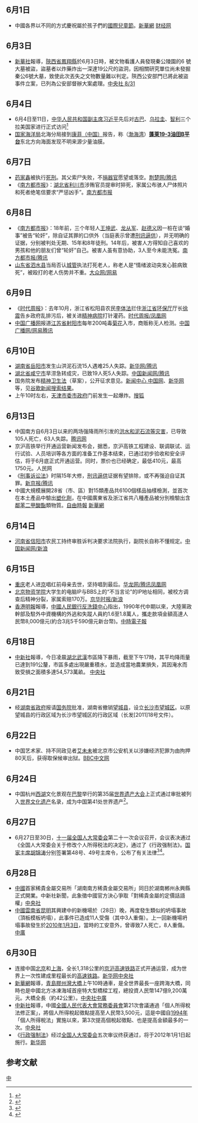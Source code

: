 <noinclude>{{MonthInNewsChina|2011|6}}</noinclude>

== 6月1日 ==
* 中國各界以不同的方式慶祝屬於孩子們的[[兒童節|國際兒童節]]。[https://web.archive.org/web/20140727044314/http://www.gd.xinhuanet.com/newscenter/2011-06/01/content_22909232.htm 新華網] [http://www.caijing.com.cn/2011-06-01/110734798.html 财经网]{{Wayback|url=http://www.caijing.com.cn/2011-06-01/110734798.html |date=20160304092541 }}
== 6月3日 ==
* [[新華社|新華社]]報導，[[陝西省|陝西省]][[鳳翔縣|鳳翔縣]]於6月3日時，被文物看護人員發現秦公陵園的6 號大墓被盜，盜墓者以炸藥炸出一深達19公尺的盜洞，因相關研究單位尚未發掘秦公6號大墓，致使此次丟失之文物數量難以判定。陝西公安部門已將此被盜事件立案，已列為公安部督辦大案處理。[https://web.archive.org/web/20111208062530/http://www2.cna.com.tw/ShowNews/Detail.aspx?pNewsID=201108310209&pType0=aCN&pTypeSel=0 中央社 8/31]

== 6月4日 ==
* 6月4日至11日，[[中华人民共和国副主席|中华人民共和国副主席]][[习近平|习近平]]先后对[[古巴|古巴]]、[[乌拉圭|乌拉圭]]、[[智利|智利]]三个拉美国家进行正式访问<ref>{{Cite web|title=记习近平访问拉美三国：万里拉美行　友谊谱新篇|url=http://www.gov.cn/ldhd/2011-06/12/content_1882428.htm|access-date=2021-07-02|work=www.gov.cn|archive-date=2021-07-09|archive-url=https://web.archive.org/web/20210709181851/http://www.gov.cn/ldhd/2011-06/12/content_1882428.htm}}</ref>
* [[国家海洋局|国家海洋局]]北海分局接到[[康菲公司|康菲（中国）]]报告，称（[[渤海湾|渤海湾]]）'''[[蓬莱19-3油田溢油事故|蓬莱19-3油田B平台]]'''东北方向海面发现不明来源少量油膜。
== 6月7日 ==
* [[药家鑫|药家鑫]]被执行[[死刑|死刑]]。其父索尸失败，不[[捐器官|捐器官]]愿望或落空。[http://view.news.qq.com/a/20110610/000008.htm 荆楚网/腾讯]{{Wayback|url=http://view.news.qq.com/a/20110610/000008.htm |date=20191005065756 }}
* 《[[南方都市报|南方都市报]]》：[[湖北省|湖北省]][[利川市|利川市]]涉贿官员提审时猝死，家属公布骇人尸体照片和死者绝笔信要求“严惩凶手”。[https://web.archive.org/web/20110616123252/http://gcontent.oeeee.com/f/b5/fb508ef074ee78a0/Blog/6ab/9726fc.html 南方都市报]
== 6月8日 ==
* 《[[南方都市报|南方都市报]]》：18年前，三个年轻人[[王坤武|王坤武]]、[[龙从军|龙从军]]、[[赵德义|赵德义]]因一桩在谈“婚事”被告“轮奸”，除自证其罪的口供外（当庭表示曾遭[[刑讯逼供|刑讯逼供]]），并无明确的证据，分别被判处无期、15年和8年徒刑。14年后，被害人方得知自己喜欢的男孩和他的朋友们曾“轮奸”自己。被害人虽有意协助，3人至今未能洗冤。[http://view.news.qq.com/a/20110610/000024.htm 南方都市报/腾讯]{{Wayback|url=http://view.news.qq.com/a/20110610/000024.htm |date=20181003221631 }}
* [[山东省|山东省]][[泗水县|泗水县]]当局否认[[城管|城管]]执法打死老人，称老人是“情绪波动突发心脏病致死”，被殴打的老人伤势并不重。[https://web.archive.org/web/20110612173150/http://news.163.com/11/0609/20/764QLHPG00011229.html 大众网/网易]
== 6月9日 ==
* 《[[时代周报|时代周报]]》：去年10月，浙江省松阳县农民[[李体法|李体法]]拦住[[浙江省|浙江省]][[环保厅|环保厅]]厅长[[徐震_(1956年)|徐震]]告乡政府乱排污后，被关进[[精神病院|精神病院]]打针灌药。[http://finance.ifeng.com/news/pic/detail_2011_06/09/6902824_0.shtml 时代周报/凤凰网]{{Wayback|url=http://finance.ifeng.com/news/pic/detail_2011_06/09/6902824_0.shtml |date=20190730015956 }}
* [[中国广播网|中国广播网]]报道[[江苏省|江苏省]][[射阳市|射阳市]]每年200吨毒[[菊花|菊花]]入市，商贩称无人检测。[https://web.archive.org/web/20110611193745/http://news.163.com/11/0609/04/76334FEB00014JB5.html 中国广播网/网易][http://news.qq.com/a/20110609/000127.htm 腾讯]{{Wayback|url=http://news.qq.com/a/20110609/000127.htm |date=20191012095649 }}
== 6月10日 ==
* [[湖南省|湖南省]][[岳阳市|岳阳市]]发生山洪泥石流15人遇难25人失踪。[http://news.qq.com/a/20110610/000769.htm 新华网/腾讯]{{Wayback|url=http://news.qq.com/a/20110610/000769.htm |date=20191015093549 }}
* [[湖北省|湖北省]][[咸宁市|咸宁市]]旱涝急转成灾，已致19人死5人失踪。[http://news.qq.com/a/20110610/000764.htm 中国新闻网/腾讯]{{Wayback|url=http://news.qq.com/a/20110610/000764.htm |date=20110614031452 }}
* 国务院发布[[精神卫生法|精神卫生法]]（草案），公开征求意见。[http://news.china.com.cn/rollnews/2011-06/10/content_8249708.htm 新闻中心 中国网]{{Wayback|url=http://news.china.com.cn/rollnews/2011-06/10/content_8249708.htm |date=20181003102946 }}、[http://news.xinhuanet.com/comments/2011-06/11/c_121521997.htm 新华网]{{Wayback|url=http://news.xinhuanet.com/comments/2011-06/11/c_121521997.htm |date=20110811095149 }}等，见[http://www.google.com.hk/search?q=%E7%B2%BE%E7%A5%9E%E5%8D%AB%E7%94%9F%E6%B3%95&hl=zh-CN&safe=strict&biw=1440&bih=749&prmd=ivnsu&source=univ&tbm=nws&tbo=u&sa=X&ei=ftzyTa2jIsL2gAfKtMnZCw&ved=0CDgQqAI 谷歌新闻搜索结果]{{Wayback|url=http://www.google.com.hk/search?q=%E7%B2%BE%E7%A5%9E%E5%8D%AB%E7%94%9F%E6%B3%95&hl=zh-CN&safe=strict&biw=1440&bih=749&prmd=ivnsu&source=univ&tbm=nws&tbo=u&sa=X&ei=ftzyTa2jIsL2gAfKtMnZCw&ved=0CDgQqAI |date=20181007045441 }}。
* 上午10时左右，[[天津|天津]][[中国共产党天津市委员会|市委]][[天津市人民政府|市政府]]门前发生一起爆炸。[http://news.sohu.com/20110611/n309901757.shtml?pvid=tc_news&a=21&b= 搜狐]{{Wayback|url=http://news.sohu.com/20110611/n309901757.shtml?pvid=tc_news&a=21&b= |date=20181007214833 }}
== 6月13日 ==
* 中国南方自6月3日以来的两场强降雨所引发的[[2011年长江中下游洪水|洪水和泥石流等灾害]]，已导致105人死亡，63人失踪。[http://news.qq.com/a/20110614/000031.htm 腾讯网]{{Wayback|url=http://news.qq.com/a/20110614/000031.htm |date=20201022204013 }}
* 京沪高铁举行开通运营新闻发布会，据悉，京沪高铁工程建设、联调联试、运行试验、人员培训等各方面的准备工作基本结束，已通过初步验收和安全评估，将于6月底正式开通运营。同时，票价也已经确定，最低410元，最高1750元。人民网
* 《[[刑事诉讼法|刑事诉讼法]]》时隔15年大修，[[刑讯逼供|刑讯逼供]]证据有望排除，或不再强迫自证其罪。[http://news.qq.com/a/20110613/000047.htm 新京报/腾讯]{{Wayback|url=http://news.qq.com/a/20110613/000047.htm |date=20191030124408 }}
* 中國大規模展開28省（市、區）對15類產品共6100個樣品抽樣檢測，並首次在本土產品中驗出[[塑化劑|塑化劑]]，在中國廣東省及浙江省共八種產品被分別檢驗出含[[鄰苯二甲酸酯|鄰苯二甲酸酯]]類物質。[https://web.archive.org/web/20110616055255/http://www.libertytimes.com.tw/2011/new/jun/13/today-fo13.htm 自由時報] [http://www.js.xinhuanet.com/xin_wen_zhong_xin/2011-06/12/content_22989360.htm 新華網]{{dead link|date=十一月 2017 |bot=InternetArchiveBot }}
== 6月14日 ==
* [[河南省|河南省]][[信阳市|信阳市]]农民工持终审胜诉判决要求法院执行，副院长自称不懂规定。[http://news.sina.com.cn/s/2011-06-14/102522637692.shtml 中国新闻网/新浪]{{Wayback|url=http://news.sina.com.cn/s/2011-06-14/102522637692.shtml |date=20190729123211 }}
== 6月15日 ==
* [[重庆|重庆]]老人进[[北京|京]]唱红前母亲去世，坚持唱到最后。[http://news.qq.com/a/20110615/001384.htm 华龙网/腾讯]{{Wayback|url=http://news.qq.com/a/20110615/001384.htm |date=20191013011423 }}[http://news.ifeng.com/mainland/special/jiandang90nian/ 凤凰网]{{Wayback|url=http://news.ifeng.com/mainland/special/jiandang90nian/ |date=20190211011643 }}
* [[北京物资学院|北京物资学院]]大学生的电脑IP与BBS上的“不当言论”的IP地址相同，被校方调查后精神分裂，家属索赔170万。[http://news.sina.com.cn/s/2011-06-15/024022641097.shtml 京华时报/新浪]{{Wayback|url=http://news.sina.com.cn/s/2011-06-15/024022641097.shtml |date=20190725082243 }}
* [[香港|香港]][[明報|明報]]報導，[[中國人民銀行|中國人民銀行]][[反洗錢中心|反洗錢中心]]指出，1990年代中期以來，大陸黨政幹部及駐外中資機構的外逃和失蹤人員約1.6至1.8萬人，攜走款項金額高達人民幣8,000億元(約合3兆5千590億元新台幣)。[http://news.chinatimes.com/mainland/130505/132011061500770.html 中時電子報]{{dead link|date=十一月 2017 |bot=InternetArchiveBot }}
== 6月18日 ==
* [[中新社|中新社]]報導，今日凌晨[[湖北|湖北]][[武漢|武漢]]市區降下暴雨，截至下午17時，其平均降雨量已達到191公釐，市區多處出現嚴重積水，並造成當地農業損失，其因淹水而致受損之面積多達54,573萬畝。 [https://web.archive.org/web/20110622034318/http://www.cna.com.tw/ShowNews/Detail.aspx?pNewsID=201106180195&pType0=aCN&pTypeSel=0 中央社]
== 6月21日 ==
* 经[[湖南省人民政府|湖南省政府]]报请[[中华人民共和国国务院|国务院]]批准，湖南省撤销[[望城县|望城县]]，设立[[望城区|长沙市望城区]]。以原望城县的行政区域为长沙市望城区的行政区域（长发[2011]18号文件）。
== 6月22日 ==
* 中国艺术家、持不同政见者[[艾未未|艾未未]]被北京市公安机关以涉嫌经济犯罪为由拘押80天后，获得取保候审出狱。[http://www.bbc.co.uk/zhongwen/simp/chinese_news/2011/06/110622_aiweiwei_bail.shtml BBC中文网]{{Wayback|url=http://www.bbc.co.uk/zhongwen/simp/chinese_news/2011/06/110622_aiweiwei_bail.shtml |date=20111121133108 }}
== 6月24日 ==
* 中国杭州[[西湖|西湖]]文化景观在[[巴黎|巴黎]]举行的第35届[[世界遗产大会|世界遗产大会]]上正式通过审批被列入[[世界文化遗产|世界文化遗产]]名录，成为中国第41处世界遗产<ref>{{Cite web|title=杭州西湖成功申遗 成中国第41处“世界遗产”——中新网|url=http://www.chinanews.com/cul/2011/06-25/3136379.shtml|accessdate=2021-03-12|work=www.chinanews.com|archive-date=2011-07-11|archive-url=https://web.archive.org/web/20110711231530/http://www.chinanews.com/cul/2011/06-25/3136379.shtml|dead-url=no}}</ref>。

== 6月27日 ==
*6月27日至30日，[[十一届全国人大常委会|十一届全国人大常委会]]第二十一次会议召开，会议表决通过《全国人大常委会关于修改个人所得税法的决定》，通过了《行政强制法》。[[中华人民共和国主席|国家主席]][[胡锦涛|胡锦涛]]分别签署第48号、49号主席令，公布了有关法律<ref>{{Cite web|title=中华人民共和国行政强制法（主席令第四十九号）|url=http://www.gov.cn/flfg/2011-07/01/content_1897308.htm|accessdate=2021-03-12|work=www.gov.cn|archive-date=2020-07-12|archive-url=https://web.archive.org/web/20200712161126/http://www.gov.cn/flfg/2011-07/01/content_1897308.htm|dead-url=no}}</ref><ref>{{Cite web|title=全国人民代表大会法律委员会关于《全国人民代表大会常务委员会关于修改＜中华人民共和国个人所得税法＞的决定(草案)》修改意见的报告_中国人大网|url=http://www.npc.gov.cn/zgrdw/npc/lfzt/rlyw/2018-09/03/content_2060573.htm|accessdate=2021-03-12|work=www.npc.gov.cn}}</ref>。

== 6月28日 ==
* [[中國|中國]]首家稀貴金屬交易所「湖南南方稀貴金屬交易所」同日於湖南郴州永興縣正式開業。中新社新聞，此象徵中國官方決心爭取「對稀貴金屬的定價話語權」[https://web.archive.org/web/20111208062121/http://www2.cna.com.tw/ShowNews/Detail.aspx?pNewsID=201106280296&pType0=aCN&pTypeSel=0 中央社]
* [[中國|中國]][[雲南省|雲南省]][[昆明|昆明]]其興建中的新機場於（28日）晚，再度發生類似的坍塌事故（頂板模板坍塌），此事件已造成11人受傷（其中3人重傷）。上一回新機場坍塌事故發生於[[2010年|2010年]][[1月3日|1月3日]]，當時的工安意外，曾導致7人死亡，8人重傷。 [http://www.bcc.com.tw/news/newsview.asp?cde=1513809 中廣]{{dead link|date=十一月 2017 |bot=InternetArchiveBot }}
== 6月30日 ==
* 连接中国[[北京|北京]]和[[上海|上海]]，全长1,318公里的[[京沪高速铁路|京沪高速铁路]]正式开通运营，成为世界上一次性建成里程最长的[[高速铁路|高速铁路]]。[http://news.xinhuanet.com/politics/2011-06/30/c_121604429.htm 新华网]{{Wayback|url=http://news.xinhuanet.com/politics/2011-06/30/c_121604429.htm |date=20120604082606 }}[https://web.archive.org/web/20111208011423/http://www2.cna.com.tw/ShowNews/Detail.aspx?pNewsID=201106300200&pType0=aCN&pTypeSel=0 中央社]
* [[新華網|新華網]]報導，[[青島|青島]][[膠州灣大橋|膠州灣大橋]]上午10時通車，是全世界最長一座跨海大橋，同時也是中國北方冰凍海域首座特大型橋樑工程，總投資人民幣147億9,200萬元。大橋全長（約42公里）。[https://web.archive.org/web/20111208112540/http://www2.cna.com.tw/ShowNews/Detail.aspx?pNewsID=201106300086&pType1=TM&pType0=aCN&pTypeSel=0&pPNo=1 中央社][https://archive.is/20121222164801/http://news.rti.org.tw/index_newsContent.aspx?nid=304982&id=1&id2=2 中廣]
* [[中新社|中新社]]報導，中國[[全國人民代表大會常務委員會|全國人民代表大會常務委員會]]第21次會議通過「個人所得稅法修正案」，將個人所得稅起徵點提高至人民幣3,500元，這是中國自[[1994年|1994年]]「個人所得稅法」實施以來，第3次提高個稅起徵點、也是提高金額最多的一次。[https://web.archive.org/web/20111208061336/http://www2.cna.com.tw/ShowNews/Detail.aspx?pNewsID=201106300231&pType0=aCN&pTypeSel=0 中央社]
* 《[[行政强制法|行政强制法]]》经过[[全国人大常委会|全国人大常委会]]五次审议终获通过，将于2012年1月1日起施行。[http://news.xinhuanet.com/comments/2011-07/03/c_121616290.htm 新华网]

== 参考文献 ==
{{reflist|2}}

{{Portal:中国大陆新闻动态/Footer}}

[[Category:2011年6月|中]]